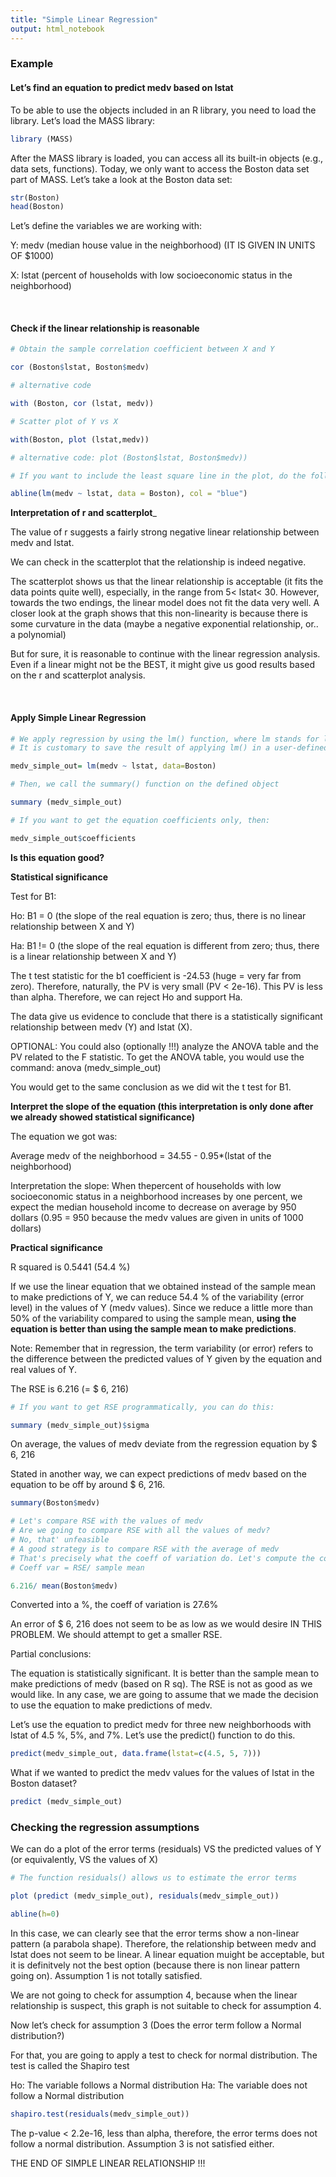 ---
title: "Simple Linear Regression"
output: html_notebook
---

### Example

#### Let’s find an equation to predict medv based on lstat

To be able to use the objects included in an R library, you need to load the library. Let's load the MASS library:

```{r}

library (MASS)

```

After the MASS library is loaded, you can access all its built-in objects (e.g., data sets, functions). Today, we only want to access the Boston data set part of MASS. Let's take a look at the Boston data set:

```{r}

str(Boston)
head(Boston)

```
Let's define the variables we are working with:

Y: medv (median house value in the neighborhood) (IT IS GIVEN IN UNITS OF $1000) 

X: lstat (percent of households with low socioeconomic status in the neighborhood)

<br>

#### Check if the linear relationship is reasonable

```{r}

# Obtain the sample correlation coefficient between X and Y

cor (Boston$lstat, Boston$medv)

# alternative code

with (Boston, cor (lstat, medv))

```
```{r}

# Scatter plot of Y vs X

with(Boston, plot (lstat,medv))

# alternative code: plot (Boston$lstat, Boston$medv))

# If you want to include the least square line in the plot, do the following:

abline(lm(medv ~ lstat, data = Boston), col = "blue")

```

__Interpretation of r and scatterplot___

The value of r suggests a fairly strong negative linear relationship between medv and lstat.

We can check in the scatterplot that the relationship is indeed negative. 

The scatterplot shows us that the linear relationship is acceptable (it fits the data points quite well), especially, in the range from 5< lstat< 30. However, towards the two endings, the linear model does not fit the data very well. A closer look at the graph shows that this non-linearity is because there is some curvature in the data (maybe a negative exponential relationship, or.. a polynomial)

But for sure, it is reasonable to continue with the linear regression analysis. Even if a linear might not be the BEST, it might give us good results based on the r and scatterplot analysis.

<br>

#### Apply Simple Linear Regression

```{r}

# We apply regression by using the lm() function, where lm stands for linear model.
# It is customary to save the result of applying lm() in a user-defined object

medv_simple_out= lm(medv ~ lstat, data=Boston)

# Then, we call the summary() function on the defined object

summary (medv_simple_out)

```
```{r}
# If you want to get the equation coefficients only, then:

medv_simple_out$coefficients

```
__Is this equation good?__

__Statistical significance__

Test for B1:

Ho: B1 = 0 (the slope of the real equation is zero; thus, there is no linear relationship between X and Y)

Ha: B1 != 0 (the slope of the real equation is different from zero; thus, there is a linear relationship between X and Y)

The t test statistic for the b1 coefficient is -24.53 (huge = very far from zero). Therefore, naturally, the PV is very small (PV < 2e-16). This PV is less than alpha. Therefore, we can reject Ho and support Ha. 

The data give us evidence to conclude that there is a statistically significant relationship between medv (Y) and lstat (X). 

OPTIONAL: You could also (optionally !!!) analyze the ANOVA table and the PV related to the F statistic. To get the ANOVA table, you would use the command: anova (medv_simple_out)

You would get to the same conclusion as we did wit the t test for B1.


__Interpret the slope of the equation (this interpretation is only done after we already showed statistical significance)__

The equation we got was:

Average medv of the neighborhood = 34.55 - 0.95*(lstat of the neighborhood)

Interpretation the slope: When thepercent of households with low socioeconomic status in a neighborhood increases by one percent, we expect the median household income to decrease on average by 950 dollars (0.95 = 950 because the medv values are given in units of 1000 dollars)


__Practical significance__ 

R squared is 0.5441 (54.4 %)

If we use the linear equation that we obtained instead of the sample mean to make predictions of Y, we can reduce 54.4 % of the variability (error level) in the values of Y (medv values). Since we reduce a little more than 50% of the variability compared to using the sample mean, __using the equation is better than using the sample mean to make predictions__.

Note: Remember that in regression, the term variability (or error) refers to the difference between the predicted values of Y given by the equation and real values of Y.


The RSE is 6.216 (= $ 6, 216)

```{r}
# If you want to get RSE programmatically, you can do this:

summary (medv_simple_out)$sigma

```

On average, the values of medv deviate from the regression equation by $ 6, 216

Stated in another way, we can expect predictions of medv based on the equation to be off by around $ 6, 216.

```{r}
summary(Boston$medv)

```
```{r}

# Let's compare RSE with the values of medv
# Are we going to compare RSE with all the values of medv?
# No, that' unfeasible
# A good strategy is to compare RSE with the average of medv
# That's precisely what the coeff of variation do. Let's compute the coff of variation:
# Coeff var = RSE/ sample mean

6.216/ mean(Boston$medv)

```
Converted into a %, the coeff of variation is 27.6%

An error of  $ 6, 216 does not seem to be as low as we would desire IN THIS PROBLEM. We should attempt to get a smaller RSE.

Partial conclusions:

The equation is statistically significant. It is better than the sample mean to make predictions of medv (based on R sq). The RSE is not as good as we would like. In any case, we are going to assume that we made the decision to use the equation to make predictions of medv.

Let's use the equation to predict medv for three new neighborhoods with lstat of 4.5 %, 5%, and 7%.
Let's use the predict() function to do this.

```{r}

predict(medv_simple_out, data.frame(lstat=c(4.5, 5, 7)))

```
What if we wanted to predict the medv values for the values of lstat in the Boston dataset?

```{r}

predict (medv_simple_out)

```


### Checking the regression assumptions

We can do a plot of the error terms (residuals) VS the predicted values of Y (or equivalently, VS the values of X)

```{r}

# The function residuals() allows us to estimate the error terms

plot (predict (medv_simple_out), residuals(medv_simple_out))

abline(h=0)

```
In this case, we can clearly see that the error terms show a non-linear pattern (a parabola shape).
Therefore, the relationship between medv and lstat does not seem to be linear. A linear equation muight be acceptable, but it is definitvely not the best option (because there is non linear pattern going on). Assumption 1 is not totally satisfied.

We are not going to check for assumption 4, because when the linear relationship is suspect, this graph is not suitable to check for assumption 4.

Now let's check for assumption 3 (Does the error term follow a Normal distribution?)

For that, you are going to apply a test to check for normal distribution. The test is called the Shapiro test

Ho: The variable follows a Normal distribution
Ha: The variable does not follow a Normal distribution

```{r}

shapiro.test(residuals(medv_simple_out))

```
The p-value < 2.2e-16, less than alpha, therefore, the error terms does not follow a normal distribution. Assumption 3 is not satisfied either.

THE END OF SIMPLE LINEAR RELATIONSHIP !!!






















